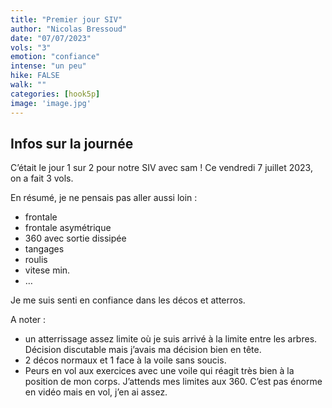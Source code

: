 ```yaml
---
title: "Premier jour SIV"
author: "Nicolas Bressoud"
date: "07/07/2023"
vols: "3"
emotion: "confiance"
intense: "un peu"
hike: FALSE
walk: ""
categories: [hook5p]
image: 'image.jpg'
---
```



## Infos sur la journée

C'était le jour 1 sur 2 pour notre SIV avec sam ! Ce vendredi 7 juillet 2023, on a fait 3 vols.

En résumé, je ne pensais pas aller aussi loin :

- frontale
- frontale asymétrique
- 360 avec sortie dissipée
- tangages
- roulis
- vitese min.
- ...

Je me suis senti en confiance dans les décos et atterros.

A noter : 

- un atterrissage assez limite où je suis arrivé à la limite entre les arbres. Décision discutable mais j'avais ma décision bien en tête.
- 2 décos normaux et 1 face à la voile sans soucis.
- Peurs en vol aux exercices avec une voile qui réagit très bien à la position de mon corps. J'attends mes limites aux 360. C'est pas énorme en vidéo mais en vol, j'en ai assez.